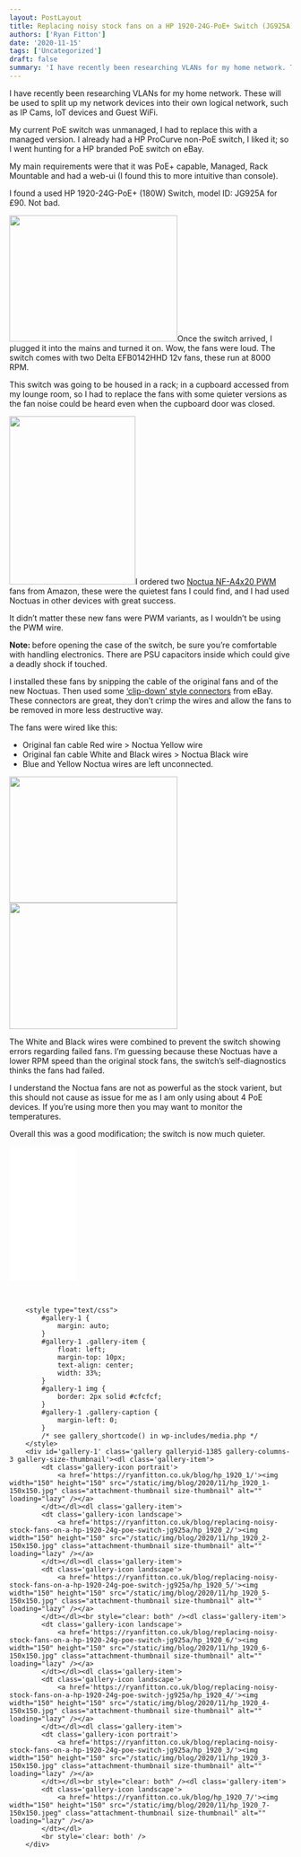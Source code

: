 ```yaml
---
layout: PostLayout
title: Replacing noisy stock fans on a HP 1920-24G-PoE+ Switch (JG925A)
authors: ['Ryan Fitton']
date: '2020-11-15'
tags: ['Uncategorized']
draft: false
summary: 'I have recently been researching VLANs for my home network. These will be used to split up my network devices into their own logical network, such as IP Cams, IoT devices and Guest WiFi. My current PoE switch was unmanaged, I had to replace this with a managed version. I already had a HP ProCurve [&amp;hellip;]'
---
```


<p>I have recently been researching VLANs for my home network. These will be used to split up my network devices into their own logical network, such as IP Cams, IoT devices and Guest WiFi.</p>
<p>My current PoE switch was unmanaged, I had to replace this with a managed version. I already had a HP ProCurve non-PoE switch, I liked it; so I went hunting for a HP branded PoE switch on eBay.</p>
<p>My main requirements were that it was PoE+ capable, Managed, Rack Mountable and had a web-ui (I found this to more intuitive than console).</p>
<p>I found a used HP 1920-24G-PoE+ (180W) Switch, model ID: JG925A for £90. Not bad.</p>
<p><a href="/static/img/blog/2020/11/hp_1920_2-scaled.jpg"><img loading="lazy"  src="/static/img/blog/2020/11/hp_1920_2-300x225.jpg" alt="" width="300" height="225" srcset="/static/img/blog/2020/11/hp_1920_2-300x225.jpg 300w, /static/img/blog/2020/11/hp_1920_2-1024x767.jpg 1024w, /static/img/blog/2020/11/hp_1920_2-768x576.jpg 768w, /static/img/blog/2020/11/hp_1920_2-1536x1151.jpg 1536w, /static/img/blog/2020/11/hp_1920_2-2048x1535.jpg 2048w" sizes="(max-width: 300px) 100vw, 300px" /></a>Once the switch arrived, I plugged it into the mains and turned it on. Wow, the fans were loud. The switch comes with two Delta EFB0142HHD 12v fans, these run at 8000 RPM.</p>
<p>This switch was going to be housed in a rack; in a cupboard accessed from my lounge room, so I had to replace the fans with some quieter versions as the fan noise could be heard even when the cupboard door was closed.</p>
<p><a href="/static/img/blog/2020/11/hp_1920_3-scaled.jpg"><img loading="lazy"  src="/static/img/blog/2020/11/hp_1920_3-225x300.jpg" alt="" width="225" height="300" srcset="/static/img/blog/2020/11/hp_1920_3-225x300.jpg 225w, /static/img/blog/2020/11/hp_1920_3-768x1024.jpg 768w, /static/img/blog/2020/11/hp_1920_3-1152x1536.jpg 1152w, /static/img/blog/2020/11/hp_1920_3-1536x2048.jpg 1536w, /static/img/blog/2020/11/hp_1920_3-scaled.jpg 1920w" sizes="(max-width: 225px) 100vw, 225px" /></a>I ordered two <a href="https://www.amazon.co.uk/Noctua-NF-A4x20-PWM-Premium-40x20mm/dp/B07125KWG1/ref=as_li_ss_tl?ie=UTF8&amp;psc=1&amp;ref=ppx_pop_mob_b_asin_title&amp;linkCode=ll1&amp;tag=ryanfittoncou-21&amp;linkId=bda93790e47185466fc7099264289da9&amp;language=en_GB" target="_blank" rel="noopener noreferrer">Noctua NF-A4x20 PWM</a> fans from Amazon, these were the quietest fans I could find, and I had used Noctuas in other devices with great success.</p>
<p>It didn&#8217;t matter these new fans were PWM variants, as I wouldn&#8217;t be using the PWM wire.</p>
<p><strong>Note: </strong>before opening the case of the switch, be sure you&#8217;re comfortable with handling electronics. There are PSU capacitors inside which could give a deadly shock if touched.</p>
<p>I installed these fans by snipping the cable of the original fans and of the new Noctuas. Then used some <a href="https://www.ebay.co.uk/itm/Wago-type-in-line-Electrical-Connectors-Wire-Block-Clamp-Terminal-Cable-Reusable/264655941031?pageci=191f7a3d-467e-4332-8e99-3dbccf63c998" target="_blank" rel="noopener noreferrer">&#8216;clip-down&#8217; style connectors</a> from eBay. These connectors are great, they don&#8217;t crimp the wires and allow the fans to be removed in more less destructive way.</p>
<p>The fans were wired like this:</p>
<ul>
<li>Original fan cable Red wire &gt; Noctua Yellow wire</li>
<li>Original fan cable White and Black wires &gt; Noctua Black wire</li>
<li>Blue and Yellow Noctua wires are left unconnected.</li>
</ul>
<p><a href="/static/img/blog/2020/11/hp_1920_5-scaled.jpg"><img loading="lazy"  src="/static/img/blog/2020/11/hp_1920_5-300x225.jpg" alt="" width="300" height="225" srcset="/static/img/blog/2020/11/hp_1920_5-300x225.jpg 300w, /static/img/blog/2020/11/hp_1920_5-1024x768.jpg 1024w, /static/img/blog/2020/11/hp_1920_5-768x576.jpg 768w, /static/img/blog/2020/11/hp_1920_5-1536x1152.jpg 1536w, /static/img/blog/2020/11/hp_1920_5-2048x1536.jpg 2048w" sizes="(max-width: 300px) 100vw, 300px" /></a> <a href="/static/img/blog/2020/11/hp_1920_6-scaled.jpg"><img loading="lazy"  src="/static/img/blog/2020/11/hp_1920_6-300x225.jpg" alt="" width="300" height="225" srcset="/static/img/blog/2020/11/hp_1920_6-300x225.jpg 300w, /static/img/blog/2020/11/hp_1920_6-1024x768.jpg 1024w, /static/img/blog/2020/11/hp_1920_6-768x576.jpg 768w, /static/img/blog/2020/11/hp_1920_6-1536x1152.jpg 1536w, /static/img/blog/2020/11/hp_1920_6-2048x1536.jpg 2048w" sizes="(max-width: 300px) 100vw, 300px" /></a></p>
<p>The White and Black wires were combined to prevent the switch showing errors regarding failed fans. I&#8217;m guessing because these Noctuas have a lower RPM speed than the original stock fans, the switch&#8217;s self-diagnostics thinks the fans had failed.</p>
<p>I understand the Noctua fans are not as powerful as the stock varient, but this should not cause as issue for me as I am only using about 4 PoE devices. If you&#8217;re using more then you may want to monitor the temperatures.</p>
<p>Overall this was a good modification; the switch is now much quieter.</p>
<p><iframe style="width: 120px; height: 240px;" src="//ws-eu.amazon-adsystem.com/widgets/q?ServiceVersion=20070822&amp;OneJS=1&amp;Operation=GetAdHtml&amp;MarketPlace=GB&amp;source=ss&amp;ref=as_ss_li_til&amp;ad_type=product_link&amp;tracking_id=ryanfittoncou-21&amp;language=en_GB&amp;marketplace=amazon&amp;region=GB&amp;placement=B07125KWG1&amp;asins=B07125KWG1&amp;linkId=e236538851eb657ce439c18f5ef7d892&amp;show_border=true&amp;link_opens_in_new_window=true" frameborder="0" marginwidth="0" marginheight="0" scrolling="no"></iframe></p>
<p>&nbsp;</p>

		<style type="text/css">
			#gallery-1 {
				margin: auto;
			}
			#gallery-1 .gallery-item {
				float: left;
				margin-top: 10px;
				text-align: center;
				width: 33%;
			}
			#gallery-1 img {
				border: 2px solid #cfcfcf;
			}
			#gallery-1 .gallery-caption {
				margin-left: 0;
			}
			/* see gallery_shortcode() in wp-includes/media.php */
		</style>
		<div id='gallery-1' class='gallery galleryid-1385 gallery-columns-3 gallery-size-thumbnail'><dl class='gallery-item'>
			<dt class='gallery-icon portrait'>
				<a href='https://ryanfitton.co.uk/blog/hp_1920_1/'><img width="150" height="150" src="/static/img/blog/2020/11/hp_1920_1-150x150.jpg" class="attachment-thumbnail size-thumbnail" alt="" loading="lazy" /></a>
			</dt></dl><dl class='gallery-item'>
			<dt class='gallery-icon landscape'>
				<a href='https://ryanfitton.co.uk/blog/replacing-noisy-stock-fans-on-a-hp-1920-24g-poe-switch-jg925a/hp_1920_2/'><img width="150" height="150" src="/static/img/blog/2020/11/hp_1920_2-150x150.jpg" class="attachment-thumbnail size-thumbnail" alt="" loading="lazy" /></a>
			</dt></dl><dl class='gallery-item'>
			<dt class='gallery-icon landscape'>
				<a href='https://ryanfitton.co.uk/blog/replacing-noisy-stock-fans-on-a-hp-1920-24g-poe-switch-jg925a/hp_1920_5/'><img width="150" height="150" src="/static/img/blog/2020/11/hp_1920_5-150x150.jpg" class="attachment-thumbnail size-thumbnail" alt="" loading="lazy" /></a>
			</dt></dl><br style="clear: both" /><dl class='gallery-item'>
			<dt class='gallery-icon landscape'>
				<a href='https://ryanfitton.co.uk/blog/replacing-noisy-stock-fans-on-a-hp-1920-24g-poe-switch-jg925a/hp_1920_6/'><img width="150" height="150" src="/static/img/blog/2020/11/hp_1920_6-150x150.jpg" class="attachment-thumbnail size-thumbnail" alt="" loading="lazy" /></a>
			</dt></dl><dl class='gallery-item'>
			<dt class='gallery-icon landscape'>
				<a href='https://ryanfitton.co.uk/blog/replacing-noisy-stock-fans-on-a-hp-1920-24g-poe-switch-jg925a/hp_1920_4/'><img width="150" height="150" src="/static/img/blog/2020/11/hp_1920_4-150x150.jpg" class="attachment-thumbnail size-thumbnail" alt="" loading="lazy" /></a>
			</dt></dl><dl class='gallery-item'>
			<dt class='gallery-icon portrait'>
				<a href='https://ryanfitton.co.uk/blog/replacing-noisy-stock-fans-on-a-hp-1920-24g-poe-switch-jg925a/hp_1920_3/'><img width="150" height="150" src="/static/img/blog/2020/11/hp_1920_3-150x150.jpg" class="attachment-thumbnail size-thumbnail" alt="" loading="lazy" /></a>
			</dt></dl><br style="clear: both" /><dl class='gallery-item'>
			<dt class='gallery-icon landscape'>
				<a href='https://ryanfitton.co.uk/blog/hp_1920_7/'><img width="150" height="150" src="/static/img/blog/2020/11/hp_1920_7-150x150.jpeg" class="attachment-thumbnail size-thumbnail" alt="" loading="lazy" /></a>
			</dt></dl>
			<br style='clear: both' />
		</div>

<p>&nbsp;</p>
<p>&nbsp;</p>